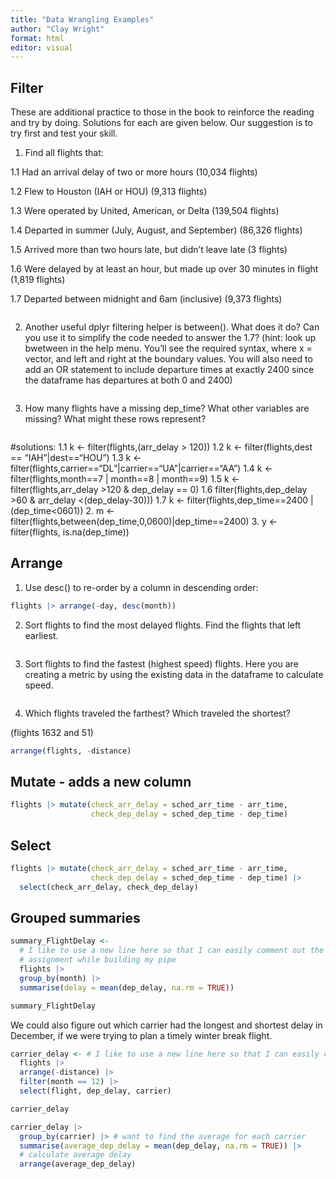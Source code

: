 ```yaml
---
title: "Data Wrangling Examples"
author: "Clay Wright"
format: html
editor: visual
---
```


## Filter

These are additional practice to those in the book to reinforce the reading and try by doing. Solutions for each are given below. Our suggestion is to try first and test your skill.

1.  Find all flights that:

1.1 Had an arrival delay of two or more hours (10,034 flights)

1.2 Flew to Houston (IAH or HOU) (9,313 flights)

1.3 Were operated by United, American, or Delta (139,504 flights)

1.4 Departed in summer (July, August, and September) (86,326 flights)

1.5 Arrived more than two hours late, but didn't leave late (3 flights)

1.6 Were delayed by at least an hour, but made up over 30 minutes in flight (1,819 flights)

1.7 Departed between midnight and 6am (inclusive) (9,373 flights)

```r

```

2.  Another useful dplyr filtering helper is between(). What does it do? Can you use it to simplify the code needed to answer the 1.7? (hint: look up bwetween in the help menu. You'll see the required syntax, where x = vector, and left and right at the boundary values. You will also need to add an OR statement to include departure times at exactly 2400 since the dataframe has departures at both 0 and 2400)

```r

```

3.  How many flights have a missing dep_time? What other variables are missing? What might these rows represent?

```r

```

#solutions: 1.1 k \<- filter(flights,(arr_delay \> 120)) 1.2 k \<- filter(flights,dest == "IAH"\|dest=="HOU") 1.3 k \<- filter(flights,carrier=="DL"\|carrier=="UA"\|carrier=="AA") 1.4 k \<- filter(flights,month==7 \| month==8 \| month==9) 1.5 k \<- filter(flights,arr_delay \>120 & dep_delay == 0) 1.6 filter(flights,dep_delay \>60 & arr_delay \<(dep_delay-30))) 1.7 k \<- filter(flights,dep_time==2400 \| (dep_time\<0601)) 2. m \<- filter(flights,between(dep_time,0,0600)\|dep_time==2400) 3. y \<- filter(flights, is.na(dep_time))

## Arrange

1.  Use desc() to re-order by a column in descending order:

```r
flights |> arrange(-day, desc(month))
```

2.  Sort flights to find the most delayed flights. Find the flights that left earliest.

```r

```

3.  Sort flights to find the fastest (highest speed) flights. Here you are creating a metric by using the existing data in the dataframe to calculate speed.

```r

```

4.  Which flights traveled the farthest? Which traveled the shortest?

(flights 1632 and 51)

```r
arrange(flights, -distance)
```

## Mutate - adds a new column

```r
flights |> mutate(check_arr_delay = sched_arr_time - arr_time, 
                  check_dep_delay = sched_dep_time - dep_time)
```


## Select

```r
flights |> mutate(check_arr_delay = sched_arr_time - arr_time, 
                  check_dep_delay = sched_dep_time - dep_time) |>
  select(check_arr_delay, check_dep_delay)

```


## Grouped summaries

```r
summary_FlightDelay <-
  # I like to use a new line here so that I can easily comment out the
  # assignment while building my pipe
  flights |>
  group_by(month) |>
  summarise(delay = mean(dep_delay, na.rm = TRUE))

summary_FlightDelay
```

We could also figure out which carrier had the longest and shortest delay in December, if we were trying to plan a timely winter break flight.

```r
carrier_delay <- # I like to use a new line here so that I can easily comment out this assignment line while building my pipe
  flights |>
  arrange(-distance) |>
  filter(month == 12) |>
  select(flight, dep_delay, carrier)

carrier_delay
```
```r
carrier_delay |> 
  group_by(carrier) |> # want to find the average for each carrier
  summarise(average_dep_delay = mean(dep_delay, na.rm = TRUE)) |>
  # calculate average delay
  arrange(average_dep_delay)
```

